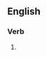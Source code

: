 ==English==

===Verb===
{{head|en|verb form}}

# {{present participle of|militarize|lang=en|nocat=1}}